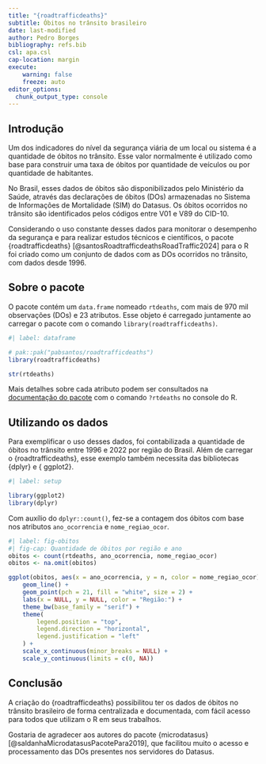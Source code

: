 ```yaml
---
title: "{roadtrafficdeaths}"
subtitle: Óbitos no trânsito brasileiro
date: last-modified
author: Pedro Borges
bibliography: refs.bib
csl: apa.csl
cap-location: margin
execute:
    warning: false
    freeze: auto
editor_options: 
  chunk_output_type: console
---
```


## Introdução

Um dos indicadores do nível da segurança viária de um local ou sistema é a quantidade de óbitos no trânsito. Esse valor normalmente é utilizado como base para construir uma taxa de óbitos por quantidade de veículos ou por quantidade de habitantes.

No Brasil, esses dados de óbitos são disponibilizados pelo Ministério da Saúde, através das declarações de óbitos (DOs) armazenadas no Sistema de Informações de Mortalidade (SIM) do Datasus. Os óbitos ocorridos no trânsito são identificados pelos códigos entre V01 e V89 do CID-10.

Considerando o uso constante desses dados para monitorar o desempenho da segurança e para realizar estudos técnicos e científicos, o pacote {roadtrafficdeaths} [@santosRoadtrafficdeathsRoadTraffic2024] para o R foi criado como um conjunto de dados com as DOs ocorridos no trânsito, com dados desde 1996. 

## Sobre o pacote

O pacote contém um `data.frame` nomeado `rtdeaths`, com mais de 970 mil observações (DOs) e 23 atributos. Esse objeto é carregado juntamente ao carregar o pacote com o comando `library(roadtrafficdeaths)`.

```r
#| label: dataframe

# pak::pak("pabsantos/roadtrafficdeaths")
library(roadtrafficdeaths)

str(rtdeaths)
```

Mais detalhes sobre cada atributo podem ser consultados na [documentação do pacote](https://pabsantos.github.io/roadtrafficdeaths/reference/rtdeaths.html){target="_blank"} com o comando `?rtdeaths` no console do R.

## Utilizando os dados

Para exemplificar o uso desses dados, foi contabilizada a quantidade de óbitos no trânsito entre 1996 e 2022 por região do Brasil. Além de carregar o {roadtrafficdeaths}, esse exemplo também necessita das bibliotecas {dplyr} e { ggplot2}.

```r
#| label: setup

library(ggplot2)
library(dplyr)
```

Com auxílio do `dplyr::count()`, fez-se a contagem dos óbitos com base nos atributos `ano_ocorrencia` e `nome_regiao_ocor`.

```r
#| label: fig-obitos
#| fig-cap: Quantidade de óbitos por região e ano
obitos <- count(rtdeaths, ano_ocorrencia, nome_regiao_ocor)
obitos <- na.omit(obitos)

ggplot(obitos, aes(x = ano_ocorrencia, y = n, color = nome_regiao_ocor)) +
    geom_line() +
    geom_point(pch = 21, fill = "white", size = 2) +
    labs(x = NULL, y = NULL, color = "Região:") +
    theme_bw(base_family = "serif") +
    theme(
        legend.position = "top",
        legend.direction = "horizontal",
        legend.justification = "left"
    ) +
    scale_x_continuous(minor_breaks = NULL) +
    scale_y_continuous(limits = c(0, NA))
```

## Conclusão

A criação do {roadtrafficdeaths} possibilitou ter os dados de óbitos no trânsito brasileiro de forma centralizada e documentada, com fácil acesso para todos que utilizam o R em seus trabalhos.

Gostaria de agradecer aos autores do pacote {microdatasus} [@saldanhaMicrodatasusPacotePara2019], que facilitou muito o acesso e processamento das DOs presentes nos servidores do Datasus. 
